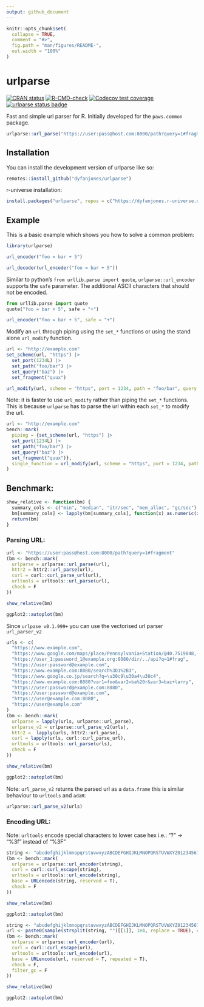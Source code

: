 ```yaml
---
output: github_document
---
```


<!-- README.md is generated from README.Rmd. Please edit that file -->

```r
knitr::opts_chunk$set(
  collapse = TRUE,
  comment = "#>",
  fig.path = "man/figures/README-",
  out.width = "100%"
)
```

# urlparse

<!-- badges: start -->
[![CRAN status](https://www.r-pkg.org/badges/version/urlparse)](https://CRAN.R-project.org/package=urlparse)
[![R-CMD-check](https://github.com/DyfanJones/urlparse/actions/workflows/R-CMD-check.yaml/badge.svg)](https://github.com/DyfanJones/urlparse/actions/workflows/R-CMD-check.yaml)
[![Codecov test coverage](https://codecov.io/gh/DyfanJones/urlparse/graph/badge.svg)](https://app.codecov.io/gh/DyfanJones/urlparse)
[![urlparse status badge](https://dyfanjones.r-universe.dev/urlparse/badges/version)](https://dyfanjones.r-universe.dev/urlparse)
<!-- badges: end -->

Fast and simple url parser for R. Initially developed for the `paws.common` package.

```r
urlparse::url_parse("https://user:pass@host.com:8000/path?query=1#fragment")
```

## Installation

You can install the development version of urlparse like so:

``` r
remotes::install_github("dyfanjones/urlparse")
```

r-universe installation:

```r
install.packages("urlparse", repos = c("https://dyfanjones.r-universe.dev", "https://cloud.r-project.org"))
```

## Example

This is a basic example which shows you how to solve a common problem:

```r
library(urlparse)
```

```r
url_encoder("foo = bar + 5")

url_decoder(url_encoder("foo = bar + 5"))
```

Similar to python's `from urllib.parse import quote`, `urlparse::url_encoder` supports the `safe` parameter. The additional ASCII characters that should not be encoded.


```python
from urllib.parse import quote
quote("foo = bar + 5", safe = "+")
```
```r
url_encoder("foo = bar + 5", safe = "+")
```

Modify an `url` through piping using the `set_*` functions or using the stand alone `url_modify` function.

```r

url <- "http://example.com"
set_scheme(url, "https") |>
  set_port(1234L) |>
  set_path("foo/bar") |>
  set_query("baz") |>
  set_fragment("quux")

url_modify(url, scheme = "https", port = 1234, path = "foo/bar", query = "baz", fragment = "quux")
```


Note: it is faster to use `url_modify` rather than piping the `set_*` functions.  This is because `urlparse` has to parse the url within each `set_*` to modify the url.

```r
url <- "http://example.com"
bench::mark(
  piping = {set_scheme(url, "https") |>
  set_port(1234L) |>
  set_path("foo/bar") |>
  set_query("baz") |>
  set_fragment("quux")},
  single_function = url_modify(url, scheme = "https", port = 1234, path = "foo/bar", query = "baz", fragment = "quux")
)
```

## Benchmark:

```r
show_relative <- function(bm) {
  summary_cols <- c("min", "median", "itr/sec", "mem_alloc", "gc/sec")
  bm[summary_cols] <- lapply(bm[summary_cols], function(x) as.numeric(x / min(x)))
  return(bm)
}
```

### Parsing URL:
```r
url <- "https://user:pass@host.com:8000/path?query=1#fragment"
(bm <- bench::mark(
  urlparse = urlparse::url_parse(url),
  httr2 = httr2::url_parse(url),
  curl = curl::curl_parse_url(url),
  urltools = urltools::url_parse(url),
  check = F
))

show_relative(bm)

ggplot2::autoplot(bm)
```

Since `urlpase v0.1.999+` you can use the vectorised url parser `url_parser_v2`
```r
urls <- c(
  "https://www.example.com",
  "https://www.google.com/maps/place/Pennsylvania+Station/@40.7519848,-74.0015045,14.7z/data=!4m5!3m4!1s0x89c259ae15b2adcb:0x7955420634fd7eba!8m2!3d40.750568!4d-73.993519",
  "https://user_1:password_1@example.org:8080/dir/../api?q=1#frag",
  "https://user:password@example.com",
  "https://www.example.com:8080/search%3D1%2B3",
  "https://www.google.co.jp/search?q=\u30c9\u30a4\u30c4",
  "https://www.example.com:8080?var1=foo&var2=ba%20r&var3=baz+larry",
  "https://user:password@example.com:8080",
  "https://user:password@example.com",
  "https://user@example.com:8080",
  "https://user@example.com"
)
(bm <- bench::mark(
  urlparse = lapply(urls, urlparse::url_parse),
  urlparse_v2 = urlparse::url_parse_v2(urls),
  httr2 =  lapply(urls, httr2::url_parse),
  curl = lapply(urls, curl::curl_parse_url),
  urltools = urltools::url_parse(urls),
  check = F
))

show_relative(bm)

ggplot2::autoplot(bm)
```

Note: `url_parse_v2` returns the parsed url as a `data.frame` this is similar behaviour to `urltools` and `adaR`:

```r
urlparse::url_parse_v2(urls)
```

### Encoding URL:

Note: `urltools` encode special characters to lower case hex i.e.: "?" -> "%3f" instead of "%3F"

```r
string <- "abcdefghijklmnopqrstuvwxyzABCDEFGHIJKLMNOPQRSTUVWXYZ0123456789-._~`!@#$%^&*()=+[{]}\\|;:'\",<>/? "
(bm <- bench::mark(
  urlparse = urlparse::url_encoder(string),
  curl = curl::curl_escape(string),
  urltools = urltools::url_encode(string),
  base = URLencode(string, reserved = T),
  check = F
))

show_relative(bm)

ggplot2::autoplot(bm)
```

```r
string <- "abcdefghijklmnopqrstuvwxyzABCDEFGHIJKLMNOPQRSTUVWXYZ0123456789-._~`!@#$%^&*()=+[{]}\\|;:'\",<>/? "
url <- paste0(sample(strsplit(string, "")[[1]], 1e4, replace = TRUE), collapse = "")
(bm <- bench::mark(
  urlparse = urlparse::url_encoder(url),
  curl = curl::curl_escape(url),
  urltools = urltools::url_encode(url),
  base = URLencode(url, reserved = T, repeated = T),
  check = F,
  filter_gc = F
))

show_relative(bm)

ggplot2::autoplot(bm)
```

